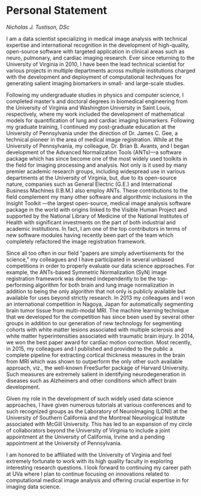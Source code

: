 
# Personal Statement
_Nicholas J. Tustison, DSc_

<!--
The Personal Statement is your voice during the Promotion Process. During
you Annual Review, build and add to your Personal Statement. Ask a trusted
friend or advisor to read your Personal Statement for clarity, appeal and
distinction.

The Personal Statement is an “I” document. It is all about conveying
(in your words) what your contributions and successes have been.

* Take credit for what you have done.
* Explain your role in collaborations.
* Highlight important activities, such as, service on an important committee.
* Demonstrate your growth.
* Talk about your science/productivity, including recognitions; NOTE:
  the collegiate promotion committee, while smart people, are not experts
  in you field. Explain your science/productivity.
* Explain issues, problems or challenges, and what actions you took to address concerns.

Areas of Your Personal Statement
* Teaching
    * Demonstrate how learners improved: higher scores, better residency match, etc.
    * Highlight unique (created/enhanced) teaching programs or materials.
    * Review teaching evaluations; address issues found in evaluations
* Scholarship
    * Describe what you do and your expertise; show why your work is important.
    * Share one or two of your best articles and the impact of your science/productivity.
    * Tenure/Research Track – being a primary investigator is good; collaborating
      in a group is good and be sure your area of contribution & recognition is decided
      early on; highlight your contribution to the team; talk about grants received &
      your role in obtaining the grants; book chapters or reviews do not help.
    * Clinical Track – share your contributions/enhancements/creations to curriculum,
      bedside care, clinical care; if involved in clinical trials, tell your role; to
      assess impact, measure before/after or evaluate the impact; write an article for
      publication.
* Service
    * Broad category.
    * Service is academic in nature such as, serving on committees, interviewing.
      fellows/residents, being on department reviews, being a journal reviewer, etc.
    * Be astute and strategic in accepting service requests; seek out Service that
      will be a spring board; learn to say no; focus mostly on your teaching and
      science/scholarship/scholarly productivity.
    * Service in this area does not mean clinical care.
-->



I am a data scientist specializing in medical image analysis with technical expertise
and international recognition in the development of high-quality, open-source software
with targeted application in clinical areas such as neuro, pulmonary, and cardiac imaging
research.  Ever since returning to the University of Virginia in 2010, I have been the
lead technical scientist for various projects in multiple departments across multiple
institutions charged with the development and deployment of computational techniques
for generating salient imaging biomarkers in small- and large-scale studies.

Following my undergraduate studies in physics and computer science, I completed master's
and doctoral degrees in biomedical engineering from the University of Virginia and
Washington University in Saint Louis, respectively, where my work included the
development of mathematical models for quantification of lung and cardiac imaging
biomarkers.  Following my graduate training, I continued my post-graduate
education at the University of Pennsylvania under the direction of Dr. James C. Gee,
a technical pioneer in the area of medical image registration.  While at the University
of Pennsylvania, my colleague, Dr. Brian B. Avants, and I began development of the
Advanced Normalization Tools (ANTs)---a software package which has since become
one of the most widely used toolkits in the field for imaging processing  and analysis.
Not only is it used by many premier academic research groups, including widespread use in various
departments at the University of Virginia, but, due to its open-source nature,
companies such as General Electric (G.E.) and International Business Machines (I.B.M.)
also employ ANTs.  These contributions to the field complement my many other
software and algorithmic inclusions in the Insight Toolkit ---the largest open-source,
medical image analysis software package in the world with origins linked to the
Visible Human Project and supported by the National Library of Medicine of the National
Institutes of Health with significant investments on the part of both industrial and
academic institutions.  In fact, I am one of the top contributors in terms of new
software modules having recently been part of the team which completely refactored
the image registration framework.

Since all too often in our field "papers are simply advertisements for the science,"
my colleagues and I have participated in several unbiased competitions in order to
properly evaluate our data science approaches.  For example, the ANTs-based Symmetric
Normalization (SyN) image registration framework was deemed independently to be the
top-performing algorithm for both brain and lung image normalization in addition to being
the only algorithm that not only is publicly available but available for uses beyond
strictly research.  In 2013 my colleagues and I won an international competition
in Nagoya, Japan for automatically segmenting brain tumor tissue from multi-modal MRI.
The machine learning technique that we developed for the competition has since been used
by several other groups in addition to our generation of new technology for segmenting cohorts
with white matter lesions associated with multiple sclerosis and white matter hyperintensities
associated with traumatic brain injury.  In 2014, we won the best paper award for
cardiac motion correction.  Most recently, in 2015, my colleagues and I published
and provided to the public a complete pipeline for extracting cortical thickness
measures in the brain from MRI which was shown to outperform the only other such
available approach, viz., the well-known FreeSurfer package of Harvard University.  Such
measures are extremely salient in identifying neurodegeneration in diseases such
as Alzheimers and other conditions which affect brain development.

Given my role in the development of such widely used data science approaches, I have given numerous
tutorials at various conferences and to such recognized groups as the Laboratory of
NeuroImaging (LONI) at the University of Southern California and the Montreal
Neurological Institute associated with McGill University.  This has led to
an expansion of my circle of collaborators beyond the University of Virginia to
include a joint appointment at the University of California, Irvine and a pending
appointment at the University of Pennsylvania.

I am honored to be affiliated with the University of Virginia and feel extremely
fortunate to work with its high quality faculty in exploring interesting research
questions.  I look forward to continuing my career path at UVa where I plan to continue
focusing on innovations related to computational medical image analysis and offering
crucial expertise in for imaging data science.
